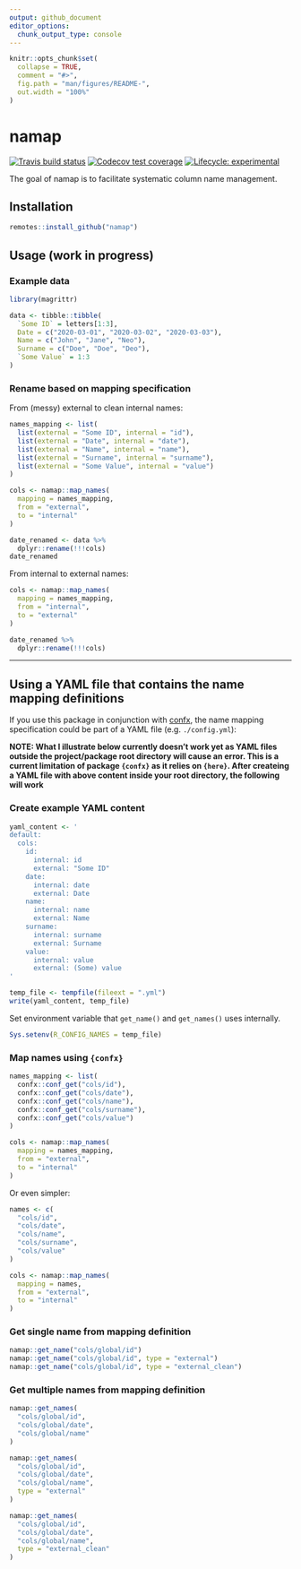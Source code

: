 ```yaml
---
output: github_document
editor_options: 
  chunk_output_type: console
---
```


<!-- README.md is generated from README.Rmd. Please edit that file -->

```r
knitr::opts_chunk$set(
  collapse = TRUE,
  comment = "#>",
  fig.path = "man/figures/README-",
  out.width = "100%"
)
```

# namap

<!-- badges: start -->
[![Travis build status](https://travis-ci.com/rappster/namap.svg?branch=master)](https://travis-ci.com/rappster/namap)
[![Codecov test coverage](https://codecov.io/gh/rappster/namap/branch/master/graph/badge.svg)](https://codecov.io/gh/rappster/namap?branch=master)
[![Lifecycle: experimental](https://img.shields.io/badge/lifecycle-experimental-orange.svg)](https://www.tidyverse.org/lifecycle/#experimental)
<!-- badges: end -->

The goal of namap is to facilitate systematic column name management.

## Installation

```r
remotes::install_github("namap")
```

## Usage (work in progress)

### Example data

```r
library(magrittr)

data <- tibble::tibble(
  `Some ID` = letters[1:3],
  Date = c("2020-03-01", "2020-03-02", "2020-03-03"),
  Name = c("John", "Jane", "Neo"),
  Surname = c("Doe", "Doe", "Deo"),
  `Some Value` = 1:3
)
```

### Rename based on mapping specification

From (messy) external to clean internal names:

```r
names_mapping <- list(
  list(external = "Some ID", internal = "id"),
  list(external = "Date", internal = "date"),
  list(external = "Name", internal = "name"),
  list(external = "Surname", internal = "surname"),
  list(external = "Some Value", internal = "value")
)

cols <- namap::map_names(
  mapping = names_mapping,
  from = "external",
  to = "internal"
)

date_renamed <- data %>% 
  dplyr::rename(!!!cols)
date_renamed
```

From internal to external names:

```r
cols <- namap::map_names(
  mapping = names_mapping,
  from = "internal",
  to = "external"
)

date_renamed %>%  
  dplyr::rename(!!!cols)
```

--------------------------------------------------------------------------------

## Using a YAML file that contains the name mapping definitions

If you use this package in conjunction with
[confx](https://github.com/rappster/confx), the name mapping specification could
be part of a YAML file (e.g. `./config.yml`):

**NOTE: What I illustrate below currently doesn't work yet as YAML files outside
the project/package root directory will cause an error. This is a current
limitation of package `{confx}` as it relies on `{here}`. After createing a YAML
file with above content inside your root directory, the following will work**

### Create example YAML content

```r
yaml_content <- '
default:
  cols:
    id:
      internal: id
      external: "Some ID"
    date:
      internal: date
      external: Date
    name:
      internal: name
      external: Name
    surname:
      internal: surname
      external: Surname
    value:
      internal: value
      external: (Some) value
'

temp_file <- tempfile(fileext = ".yml")
write(yaml_content, temp_file)
```

Set environment variable that `get_name()` and `get_names()` uses internally.

```r
Sys.setenv(R_CONFIG_NAMES = temp_file)
```

### Map names using `{confx}`

```r
names_mapping <- list(
  confx::conf_get("cols/id"),
  confx::conf_get("cols/date"),
  confx::conf_get("cols/name"),
  confx::conf_get("cols/surname"),
  confx::conf_get("cols/value")
)

cols <- namap::map_names(
  mapping = names_mapping,
  from = "external",
  to = "internal"
)
```

Or even simpler:

```r
names <- c(
  "cols/id",
  "cols/date",
  "cols/name",
  "cols/surname",
  "cols/value"
)

cols <- namap::map_names(
  mapping = names,
  from = "external",
  to = "internal"
)
```

### Get single name from mapping definition

```r
namap::get_name("cols/global/id")
namap::get_name("cols/global/id", type = "external")
namap::get_name("cols/global/id", type = "external_clean")
```

### Get multiple names from mapping definition

```r
namap::get_names(
  "cols/global/id",
  "cols/global/date",
  "cols/global/name"
)

namap::get_names(
  "cols/global/id",
  "cols/global/date",
  "cols/global/name", 
  type = "external"
)

namap::get_names(
  "cols/global/id",
  "cols/global/date",
  "cols/global/name",
  type = "external_clean"
)
```
